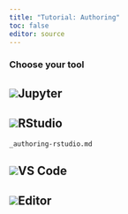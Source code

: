 ```yaml
---
title: "Tutorial: Authoring"
toc: false
editor: source
---
```


### Choose your tool {#choose-your-tool .no-anchor}

::: {#choose-your-tool-tabs .panel-tabset}
## ![](../images/jupyter-logo.png)Jupyter


## ![](../images/rstudio-logo.png)RStudio

``` include
_authoring-rstudio.md
```

## ![](../images/vscode-logo.png)VS Code

## ![](../images/text-editor-logo.png){#text-editor-logo}Editor
:::